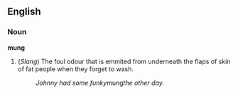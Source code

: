 ==English==
===Noun===
'''mung'''
#(''Slang'') The foul odour that is emmited from underneath the flaps of skin of fat people when they forget to wash. 
#: ''Johnny had some funky ''mung'' the other day.''